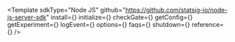 

<Template
  sdkType="Node JS"
  github="https://github.com/statsig-io/node-js-server-sdk"
  install={<Install />}
  initialize={<Initialize />}
  checkGate={<CheckGate />}
  getConfig={<GetConfig />}
  getExperiment={<GetExperiment />}
  logEvent={<LogEvent />}
  options={<Options />}
  faqs={<FAQs />}
  shutdown={<Shutdown />}
  reference={<Reference />}
/>
